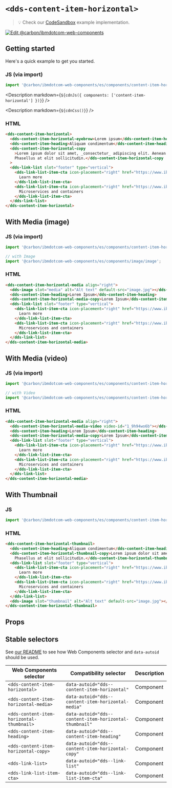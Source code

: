 




# `<dds-content-item-horizontal>`

> 💡 Check our
> [CodeSandbox](https://githubbox.com/carbon-design-system/carbon-for-ibm-dotcom/tree/master/packages/web-components/examples/codesandbox/components/content-item-horizontal)
> example implementation.

[![Edit @carbon/ibmdotcom-web-components](https://codesandbox.io/static/img/play-codesandbox.svg)](https://githubbox.com/carbon-design-system/carbon-for-ibm-dotcom/tree/master/packages/web-components/examples/codesandbox/components/content-item-horizontal)

## Getting started

Here's a quick example to get you started.

### JS (via import)

```javascript
import '@carbon/ibmdotcom-web-components/es/components/content-item-horizontal/index.js';
```

<Description markdown={`${cdnJs({ components: ['content-item-horizontal'] })}`} />

<Description markdown={`${cdnCss()}`} />

### HTML

```html
<dds-content-item-horizontal>
  <dds-content-item-horizontal-eyebrow>Lorem ipsum</dds-content-item-horizontal-eyebrow>
  <dds-content-item-heading>Aliquam condimentum</dds-content-item-heading>
  <dds-content-item-horizontal-copy
    >Lorem ipsum dolor sit amet, _consectetur_ adipiscing elit. Aenean et ultricies est. Mauris iaculis eget dolor nec hendrerit.
    Phasellus at elit sollicitudin.</dds-content-item-horizontal-copy
  >
  <dds-link-list slot="footer" type="vertical">
    <dds-link-list-item-cta icon-placement="right" href="https://www.ibm.com" cta-type="local">
      Learn more
    </dds-link-list-item-cta>
    <dds-link-list-item-cta icon-placement="right" href="https://www.ibm.com" cta-type="external">
      Microservices and containers
    </dds-link-list-item-cta>
  </dds-link-list>
</dds-content-item-horizontal>
```

## With Media (image)

### JS (via import)

```javascript
import '@carbon/ibmdotcom-web-components/es/components/content-item-horizontal/index.js';

// with Image
import '@carbon/ibmdotcom-web-components/es/components/image/image';
```

### HTML

```html
<dds-content-item-horizontal-media align="right">
  <dds-image slot="media" alt="Alt text" default-src="image.jpg"></dds-image>
  <dds-content-item-heading>Lorem Ipsum</dds-content-item-heading>
  <dds-content-item-horizontal-media-copy>Lorem Ipsum</dds-content-item-horizontal-media-copy>
  <dds-link-list slot="footer" type="vertical">
    <dds-link-list-item-cta icon-placement="right" href="https://www.ibm.com" cta-type="local">
      Learn more
    </dds-link-list-item-cta>
    <dds-link-list-item-cta icon-placement="right" href="https://www.ibm.com" cta-type="external">
      Microservices and containers
    </dds-link-list-item-cta>
  </dds-link-list>
</dds-content-item-horizontal-media>
```

## With Media (video)

### JS (via import)

```javascript
import '@carbon/ibmdotcom-web-components/es/components/content-item-horizontal/index.js';

// with Video
import '@carbon/ibmdotcom-web-components/es/components/content-item-horizontal/content-item-horizontal-media-video';
```

### HTML

```html
<dds-content-item-horizontal-media align="right">
  <dds-content-item-horizontal-media-video video-id="1_9h94wo6b"></dds-content-item-horizontal-media-video>
  <dds-content-item-heading>Lorem Ipsum</dds-content-item-heading>
  <dds-content-item-horizontal-media-copy>Lorem Ipsum</dds-content-item-horizontal-media-copy>
  <dds-link-list slot="footer" type="vertical">
    <dds-link-list-item-cta icon-placement="right" href="https://www.ibm.com" cta-type="local">
      Learn more
    </dds-link-list-item-cta>
    <dds-link-list-item-cta icon-placement="right" href="https://www.ibm.com" cta-type="external">
      Microservices and containers
    </dds-link-list-item-cta>
  </dds-link-list>
</dds-content-item-horizontal-media>
```

## With Thumbnail

### JS

```javascript
import '@carbon/ibmdotcom-web-components/es/components/content-item-horizontal/index.js';
```

### HTML

```html
<dds-content-item-horizontal-thumbnail>
  <dds-content-item-heading>Aliquam condimentum</dds-content-item-heading>
  <dds-content-item-horizontal-thumbnail-copy>Lorem ipsum dolor sit amet, _consectetur_ adipiscing elit. Aenean et ultricies est. Mauris iaculis eget dolor nec hendrerit.
    Phasellus at elit sollicitudin.</dds-content-item-horizontal-thumbnail-copy>
  <dds-link-list slot="footer" type="vertical">
    <dds-link-list-item-cta icon-placement="right" href="https://www.ibm.com" cta-type="local">
      Learn more
    </dds-link-list-item-cta>
    <dds-link-list-item-cta icon-placement="right" href="https://www.ibm.com" cta-type="external">
      Microservices and containers
    </dds-link-list-item-cta>
  </dds-link-list>
  <dds-image slot="thumbnail" alt="Alt text" default-src="image.jpg"></dds-image>
</dds-content-item-horizontal-thumbnail>
```

## Props

<Props of="dds-content-item-horizontal" />
<Description markdown={markdownContents} />

## Stable selectors

See [our README](https://github.com/carbon-design-system/carbon-for-ibm-dotcom/tree/master/packages/web-components#stable-selectors-for-analytics-and-integratione2e-testing-in-web-components) to see how Web Components selector and `data-autoid` should be used.

| Web Components selector               | Compatibility selector                             | Description |
| ------------------------------------- | -------------------------------------------------- | ----------- |
| `<dds-content-item-horizontal>`       | `data-autoid="dds--content-item-horizontal"`       | Component   |
| `<dds-content-item-horizontal-media>` | `data-autoid="dds--content-item-horizontal-media"` | Component   |
| `<dds-content-item-horizontal-thumbnail>` | `data-autoid="dds--content-item-horizontal-thumbnail"` | Component   |
| `<dds-content-item-heading>`          | `data-autoid="dds--content-item-heading"`          | Component   |
| `<dds-content-item-horizontal-copy>`  | `data-autoid="dds--content-item-horizontal-copy"`  | Component   |
| `<dds-link-list>`                     | `data-autoid="dds--link-list"`                     | Component   |
| `<dds-link-list-item-cta>`            | `data-autoid="dds--link-list-item-cta"`            | Component   |

<Description markdown={contributing} />
